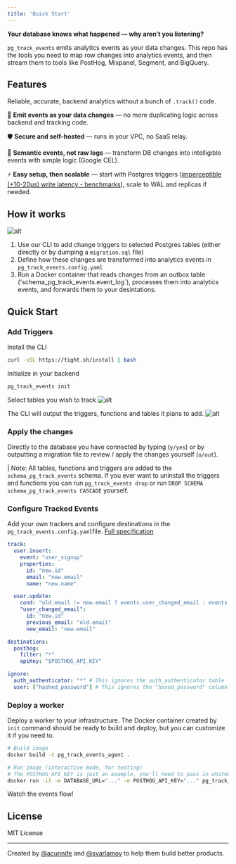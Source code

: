 ```yaml
---
title: 'Quick Start'
---
```

**Your database knows what happened — why aren’t you listening?**

`pg_track_events` emits analytics events as your data changes. This repo has the tools you need to map row changes into analytics events, and then stream them to tools like PostHog, Mixpanel, Segment, and BigQuery.

## Features

Reliable, accurate, backend analytics without a bunch of `.track()` code.

🔄 **Emit events as your data changes** — no more duplicating logic across backend and tracking code.

🛡️ **Secure and self-hosted** — runs in your VPC, no SaaS relay.

🧠 **Semantic events, not raw logs** — transform DB changes into intelligible events with simple logic (Google CEL).

⚡️ **Easy setup, then scalable** — start with Postgres triggers ([imperceptible (+10-20µs) write latency - benchmarks](/benchmarks/README.md)), scale to WAL and replicas if needed.

## How it works

![alt](https://raw.githubusercontent.com/tight-eng/pg_track_events/refs/heads/main/docs/public/diagram.svg)

1. Use our CLI to add change triggers to selected Postgres tables (either directly or by dumping a `migration.sql` file)
1. Define how these changes are transformed into analytics events in `pg_track_events.config.yaml`
1. Run a Docker container that reads changes from an outbox table ('schema_pg_track_events.event_log`), processes them into analytics events, and forwards them to your desintations.

## Quick Start

### Add Triggers

Install the CLI

```bash
curl -sSL https://tight.sh/install | bash
```

Initialize in your backend

```bash
pg_track_events init
```

Select tables you wish to track
![alt](https://raw.githubusercontent.com/tight-eng/pg_track_events/refs/heads/main/docs/public/table-choices-with-selections.jpg?raw=true)

The CLI will output the triggers, functions and tables it plans to add.
![alt](https://raw.githubusercontent.com/tight-eng/pg_track_events/refs/heads/main/docs/public/planned-queries.jpg?raw=true)

### Apply the changes

Directly to the database you have connected by typing (`y/yes`) or by outputting a migration file to review / apply the changes yourself (`o/out`).

| Note: All tables, functions and triggers are added to the `schema_pg_track_events` schema. If you ever want to uninstall the triggers and functions you can run `pg_track_events drop` or run `DROP SCHEMA schema_pg_track_events CASCADE` yourself.

### Configure Tracked Events

Add your own trackers and configure destinations in the `pg_track_events.config.yaml`file. [Full specification](/)

```yaml
track:
  user.insert:
    event: "user_signup"
    properties:
      id: "new.id"
      email: "new.email"
      name: "new.name"

  user.update:
    cond: "old.email != new.email ? events.user_changed_email : events.user_updated"
    "user_changed_email":
      id: "new.id"
      previous_email: "old.email"
      new_email: "new.email"

destinations:
  posthog:
    filter: "*"
    apiKey: "$POSTHOG_API_KEY"

ignore:
  auth_authenticator: "*" # This ignores the auth_authenticator table
  user: ["hashed_password"] # This ignores the "hased_password" column
```

### Deploy a worker

Deploy a worker to your infrastructure. The Docker container created by `init` command should be ready to build and deploy, but you can customize it if you need to.

```bash
# Build image
docker build -t pg_track_events_agent .

# Run image (interactive mode, for testing)
# The POSTHOG_API_KEY is just an example, you'll need to pass in whatever env vars you're referencing from your pg_track_events.config.yaml file
docker run -it -e DATABASE_URL="..." -e POSTHOG_API_KEY="..." pg_track_events_agent
```

Watch the events flow!

## License

MIT License

---

Created by [@acunnife](https://github.com/acunniffe) and [@svarlamov](https://github.com/svarlamov) to help them build better products.
